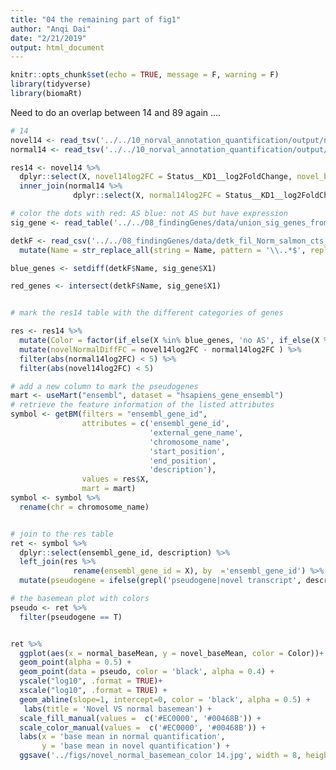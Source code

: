 ```yaml
---
title: "04 the remaining part of fig1"
author: "Anqi Dai"
date: "2/21/2019"
output: html_document
---
```


```r
knitr::opts_chunk$set(echo = TRUE, message = F, warning = F)
library(tidyverse)
library(biomaRt)
```



Need to do an overlap between 14 and 89 again ....

```r
# 14
novel14 <- read_tsv('../../10_norval_annotation_quantification/output/novel_14_control_DE.csv')
normal14 <- read_tsv('../../10_norval_annotation_quantification/output/normal_14_control_DE.csv')

res14 <- novel14 %>%
  dplyr::select(X, novel14log2FC = Status__KD1__log2FoldChange, novel_baseMean = baseMean) %>%
  inner_join(normal14 %>%
              dplyr::select(X, normal14log2FC = Status__KD1__log2FoldChange, normal_baseMean= baseMean), by = 'X') 

```

```r
# color the dots with red: AS blue: not AS but have expression
sig_gene <- read_table('../../08_findingGenes/data/union_sig_genes_from_3_analysis.txt', col_names = F)

detkF <- read_csv('../../08_findingGenes/data/detk_fil_Norm_salmon_cts_replicate1_matrix.csv') %>%
  mutate(Name = str_replace_all(string = Name, pattern = '\\..*$', replacement = ''))

blue_genes <- setdiff(detkF$Name, sig_gene$X1)

red_genes <- intersect(detkF$Name, sig_gene$X1)


# mark the res14 table with the different categories of genes

res <- res14 %>% 
  mutate(Color = factor(if_else(X %in% blue_genes, 'no AS', if_else(X %in% red_genes, 'AS', 'other'))) ) %>%
  mutate(novelNormalDiffFC = novel14log2FC - normal14log2FC ) %>%
  filter(abs(normal14log2FC) < 5) %>%
  filter(abs(novel14log2FC) < 5) 
```


```r
# add a new column to mark the pseudogenes
mart <- useMart("ensembl", dataset = "hsapiens_gene_ensembl")
# retrieve the feature information of the listed attributes
symbol <- getBM(filters = "ensembl_gene_id",
                attributes = c('ensembl_gene_id',
                               'external_gene_name',
                               'chromosome_name',
                               'start_position',
                               'end_position', 
                               'description'),
                values = res$X, 
                mart = mart)
symbol <- symbol %>%
  rename(chr = chromosome_name)


# join to the res table
ret <- symbol %>%
  dplyr::select(ensembl_gene_id, description) %>%
  left_join(res %>%
              rename(ensembl_gene_id = X), by  ='ensembl_gene_id') %>%
  mutate(pseudogene = ifelse(grepl('pseudogene|novel transcript', description), T,F))

```


```r
# the basemean plot with colors
pseudo <- ret %>%
  filter(pseudogene == T)


ret %>%
  ggplot(aes(x = normal_baseMean, y = novel_baseMean, color = Color))+
  geom_point(alpha = 0.5) +
  geom_point(data = pseudo, color = 'black', alpha = 0.4) +
  yscale("log10", .format = TRUE)+
  xscale("log10", .format = TRUE) +
  geom_abline(slope=1, intercept=0, color = 'black', alpha = 0.5) +
   labs(title = 'Novel VS normal basemean') +
  scale_fill_manual(values =  c('#EC0000', '#00468B')) +
  scale_color_manual(values =  c('#EC0000', '#00468B')) +
  labs(x = 'base mean in normal quantification',
       y = 'base mean in novel quantification') +
  ggsave('../figs/novel_normal_basemean_color 14.jpg', width = 8, height =6, dpi = 300) 
```

